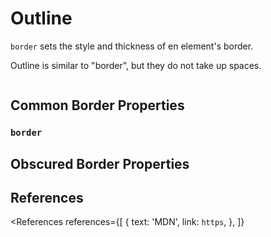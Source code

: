
<MetadataConfigurer title="Outline" dateCreated="2021-03-08" />

# Outline

`border` sets the style and thickness of en element's border.

Outline is similar to "border", but they do not take up spaces.

<Image path="/res/web/css/box-model.png" caption="Illustration of CSS Box model" />

## Common Border Properties

### `border`

## Obscured Border Properties

## References

<References
  references={[
    {
      text: 'MDN',
      link: `https`,
    },
  ]}
></References>
